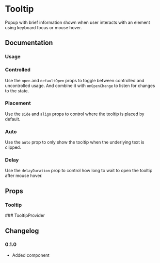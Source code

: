 
# Tooltip

Popup with brief information shown when user interacts with an element using keyboard focus or mouse hover.

<Links component="tooltip" />

## Documentation

### Usage

<Demo component="tooltip/usage" />

### Controlled

Use the `open` and `defaultOpen` props to toggle between controlled and uncontrolled usage. And combine it with `onOpenChange` to listen for changes to the state.

<Demo component="tooltip/controlled-usage" />

### Placement

Use the `side` and `align` props to control where the tooltip is placed by default.

<Demo component="tooltip/placement-usage" />

### Auto

Use the `auto` prop to only show the tooltip when the underlying text is clipped.

<Demo component="tooltip/auto-usage" />

### Delay

Use the `delayDuration` prop to control how long to wait to open the tooltip after mouse hover.

<Demo component="tooltip/delay-usage" />

## Props

### Tooltip

<PropsTable component="Tooltip" />
### TooltipProvider
<PropsTable component="TooltipProvider" />

## Changelog

### 0.1.0

- Added component
